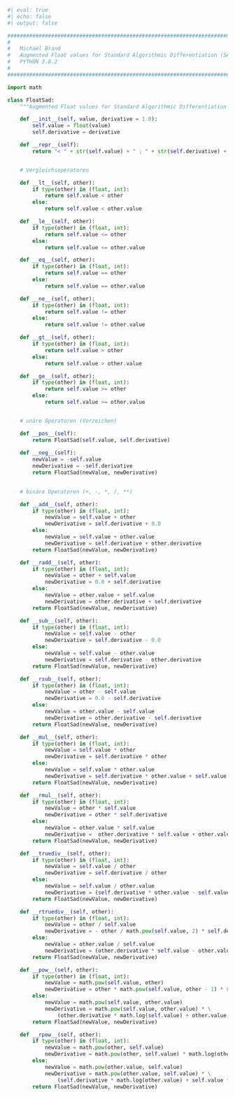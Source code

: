 ```python
#| eval: true
#| echo: false
#| output: false

################################################################################
#                                                                              #
#	Michael Brand                                                              #    
#	Augmented Float values for Standard Algorithmic Differentiation (SAD)      #
#	PYTHON 3.8.2                                                               #
#                                                                              #
################################################################################

import math

class FloatSad:
    """Augmented Float values for Standard Algorithmic Differentiation (SAD)"""

    def __init__(self, value, derivative = 1.0):
        self.value = float(value)
        self.derivative = derivative

    def __repr__(self):
        return "< " + str(self.value) + " ; " + str(self.derivative) + " >"


    # Vergleichsoperatoren 

    def __lt__(self, other):
        if type(other) in (float, int):
            return self.value < other
        else:
            return self.value < other.value

    def __le__(self, other):
        if type(other) in (float, int):
            return self.value <= other
        else:
            return self.value <= other.value

    def __eq__(self, other):
        if type(other) in (float, int):
            return self.value == other
        else:
            return self.value == other.value

    def __ne__(self, other):
        if type(other) in (float, int):
            return self.value != other
        else:
            return self.value != other.value

    def __gt__(self, other):
        if type(other) in (float, int):
            return self.value > other
        else:
            return self.value > other.value

    def __ge__(self, other):
        if type(other) in (float, int):
            return self.value >= other
        else:
            return self.value >= other.value


    # unäre Operatoren (Vorzeichen)

    def __pos__(self):
        return FloatSad(self.value, self.derivative)
    
    def __neg__(self):
        newValue = -self.value
        newDerivative = -self.derivative
        return FloatSad(newValue, newDerivative)
    

    # binäre Operatoren (+, -, *, /, **)

    def __add__(self, other):
        if type(other) in (float, int):
            newValue = self.value + other
            newDerivative = self.derivative + 0.0
        else:
            newValue = self.value + other.value
            newDerivative = self.derivative + other.derivative
        return FloatSad(newValue, newDerivative)

    def __radd__(self, other):
        if type(other) in (float, int):
            newValue = other + self.value
            newDerivative = 0.0 + self.derivative
        else:
            newValue = other.value + self.value
            newDerivative = other.derivative + self.derivative
        return FloatSad(newValue, newDerivative)

    def __sub__(self, other):
        if type(other) in (float, int):
            newValue = self.value - other
            newDerivative = self.derivative - 0.0
        else:
            newValue = self.value - other.value
            newDerivative = self.derivative - other.derivative
        return FloatSad(newValue, newDerivative)

    def __rsub__(self, other):
        if type(other) in (float, int):
            newValue = other - self.value
            newDerivative = 0.0 - self.derivative
        else:
            newValue = other.value - self.value
            newDerivative = other.derivative - self.derivative
        return FloatSad(newValue, newDerivative)

    def __mul__(self, other):
        if type(other) in (float, int):
            newValue = self.value * other
            newDerivative = self.derivative * other
        else:
            newValue = self.value * other.value
            newDerivative = self.derivative * other.value + self.value * other.derivative
        return FloatSad(newValue, newDerivative)

    def __rmul__(self, other):
        if type(other) in (float, int):
            newValue = other * self.value
            newDerivative = other * self.derivative
        else:
            newValue = other.value * self.value
            newDerivative =  other.derivative * self.value + other.value * self.derivative
        return FloatSad(newValue, newDerivative)

    def __truediv__(self, other):
        if type(other) in (float, int):
            newValue = self.value / other
            newDerivative = self.derivative / other
        else:
            newValue = self.value / other.value
            newDerivative = (self.derivative * other.value - self.value * other.derivative) / math.pow(other.value, 2)
        return FloatSad(newValue, newDerivative)

    def __rtruediv__(self, other):
        if type(other) in (float, int):
            newValue = other / self.value
            newDerivative = - other / math.pow(self.value, 2) * self.derivative
        else:
            newValue = other.value / self.value
            newDerivative = (other.derivative * self.value - other.value * self.derivative) / math.pow(self.value, 2) * self.derivative
        return FloatSad(newValue, newDerivative)

    def __pow__(self, other):
        if type(other) in (float, int):
            newValue = math.pow(self.value, other)
            newDerivative = other * math.pow(self.value, other - 1) * self.derivative
        else:
            newValue = math.pow(self.value, other.value)
            newDerivative = math.pow(self.value, other.value) * \
                (other.derivative * math.log(self.value) + other.value * self.derivative / self.value)
        return FloatSad(newValue, newDerivative)

    def __rpow__(self, other):
        if type(other) in (float, int):
            newValue = math.pow(other, self.value)
            newDerivative = math.pow(other, self.value) * math.log(other) * self.derivative
        else:
            newValue = math.pow(other.value, self.value)
            newDerivative = math.pow(other.value, self.value) * \
                (self.derivative * math.log(other.value) + self.value * other.derivative / other.value)
        return FloatSad(newValue, newDerivative)
```